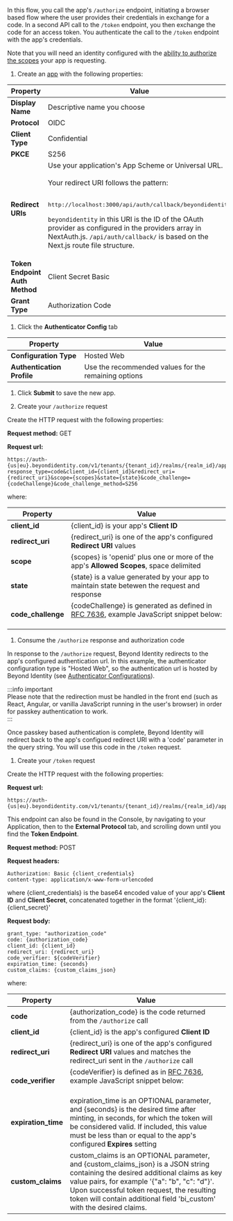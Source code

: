 
In this flow, you call the app's `/authorize` endpoint, initiating a browser based flow where the user provides their credentials in exchange for a code.
In a second API call to the `/token` endpoint, you then exchange the code for an access token.
You authenticate the call to the `/token` endpoint with the app's credentials.

Note that you will need an identity configured with the [ability to authorize the scopes](/docs/next/api-scopes#scopes-authorized-for-the-identity-approving-the-authorization-request) your app is requesting.

1. Create an [app](/docs/next/add-an-application) with the following properties:

  | Property | Value |
  | --- | --- |
  | **Display Name** | Descriptive name you choose |
  | **Protocol** | OIDC |
  | **Client Type** | Confidential |
  | **PKCE** | S256 |
  | **Redirect URIs** | Use your application's App Scheme or Universal URL.<br /><br />Your redirect URI follows the pattern:<br /><br /><pre>http://localhost:3000/api/auth/callback/beyondidentity</pre><div class= "note-message note-message-table"><p>`beyondidentity` in this URI is the ID of the OAuth provider as configured in the providers array in NextAuth.js. `/api/auth/callback/` is based on the Next.js route file structure.</p></div> |
  | **Token Endpoint Auth Method** | Client Secret Basic |
  | **Grant Type** | Authorization Code |

1. Click the **Authenticator Config** tab

  | Property | Value |
  | --- | --- |
  | **Configuration Type** | Hosted Web |
  | **Authentication Profile** | Use the recommended values for the remaining options |

1. Click **Submit** to save the new app.

1. Create your `/authorize` request

  Create the HTTP request with the following properties:

  **Request method:** GET

  **Request url:**

  ```http
  https://auth-{us|eu}.beyondidentity.com/v1/tenants/{tenant_id}/realms/{realm_id}/applications/{application_id}/authorize?response_type=code&client_id={client_id}&redirect_uri={redirect_uri}&scope={scopes}&state={state}&code_challenge={codeChallenge}&code_challenge_method=S256
  ```

  where:

  | Property | Value |
  | --- | --- |
  | **client_id** | {client_id} is your app's **Client ID** |
  | **redirect_uri** | {redirect_uri} is one of the app's configured **Redirect URI** values |
  | **scope** | {scopes} is 'openid' plus one or more of the app's **Allowed Scopes**, space delimited |
  | **state** | {state} is a value generated by your app to maintain state betewen the request and response |
  | **code_challenge** | {codeChallenge} is generated as defined in [RFC 7636](https://datatracker.ietf.org/doc/html/rfc7636#section-4.2), example JavaScript snippet below:<br/><br/><CodeChallengeVerifier/> |

1. Consume the `/authorize` response and authorization code

  In response to the `/authorize` request, Beyond Identity redirects to the app's configured authentication url.
  In this example, the authenticator configuration type is "Hosted Web", so the authentication url is hosted by Beyond Identity (see [Authenticator Configurations](/docs/next/authentication)).

  :::info important  
  Please note that the redirection must be handled in the front end (such as React, Angular, or vanilla JavaScript running in the user's browser) in order for passkey authentication to work.  
  :::

  Once passkey based authentication is complete, Beyond Identity will redirect back to the app's configued redirect URI with a 'code' parameter in the query string. You will use this code in the `/token` request.

1. Create your `/token` request

  Create the HTTP request with the following properties:

  **Request url:**

  ```http
  https://auth-{us|eu}.beyondidentity.com/v1/tenants/{tenant_id}/realms/{realm_id}/applications/{application_id}/token
  ```

  This endpoint can also be found in the Console, by navigating to your Application, then to the **External Protocol** tab, and scrolling down until you find the **Token Endpoint**.

  **Request method:** POST

  **Request headers:**

  ```http
  Authorization: Basic {client_credentials}
  content-type: application/x-www-form-urlencoded
  ```

  where {client_credentials} is the base64 encoded value of your app's **Client ID** and **Client Secret**, concatenated together in the format '{client_id}:{client_secret}'

  **Request body:**

  ```http
  grant_type: "authorization_code"
  code: {authorization_code}
  client_id: {client_id}
  redirect_uri: {redirect_uri}
  code_verifier: ${codeVerifier}
  expiration_time: {seconds}
  custom_claims: {custom_claims_json}
  ```

  where:

  | Property | Value |
  | --- | --- |
  | **code** | {authorization_code} is the code returned from the `/authorize` call |
  | **client_id** | {client_id} is the app's configured **Client ID** |
  | **redirect_uri** | {redirect_uri} is one of the app's configured **Redirect URI** values and matches the redirect_uri sent in the `/authorize` call |
  | **code_verifier** | {codeVerifier} is defined as in [RFC 7636](https://datatracker.ietf.org/doc/html/rfc7636#section-4.1), example JavaScript snippet below:<br/><br/><CodeChallengeVerifier/> |
  | **expiration_time** | expiration_time is an OPTIONAL parameter, and {seconds} is the desired time after minting, in seconds, for which the token will be considered valid. If included, this value must be less than or equal to the app's configured **Expires** setting |
  | **custom_claims** | custom_claims is an OPTIONAL parameter, and {custom_claims_json} is a JSON string containing the desired additional claims as key value pairs, for example '{"a": "b", "c": "d"}'. Upon successful token request, the resulting token will contain additional field 'bi_custom' with the desired claims. |

